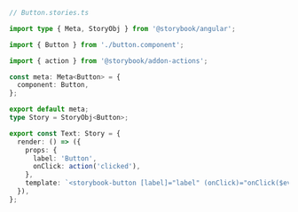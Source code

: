 ```ts
// Button.stories.ts

import type { Meta, StoryObj } from '@storybook/angular';

import { Button } from './button.component';

import { action } from '@storybook/addon-actions';

const meta: Meta<Button> = {
  component: Button,
};

export default meta;
type Story = StoryObj<Button>;

export const Text: Story = {
  render: () => ({
    props: {
      label: 'Button',
      onClick: action('clicked'),
    },
    template: `<storybook-button [label]="label" (onClick)="onClick($event)"></storybook-button>`,
  }),
};
```
